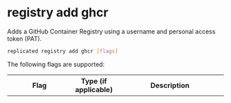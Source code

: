 
# registry add ghcr

Adds a GitHub Container Registry using a username and personal access token (PAT).

```bash
replicated registry add ghcr [flags]
```

The following flags are supported:

<table>
  <tr>
    <th width="30%">Flag</th>
    <th width="20%">Type (if applicable)</th>
    <th width="50%">Description</th>
  </tr>
  <App/>
  <Help/>
  <SkipValidation/>
  <Token/>
  <TokenStdin/>
</table>
